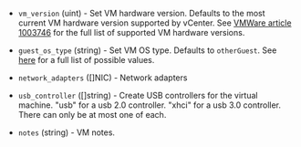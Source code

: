 <!-- Code generated from the comments of the CreateConfig struct in builder/vsphere/iso/step_create.go; DO NOT EDIT MANUALLY -->

- `vm_version` (uint) - Set VM hardware version. Defaults to the most current VM hardware
  version supported by vCenter. See
  [VMWare article 1003746](https://kb.vmware.com/s/article/1003746) for
  the full list of supported VM hardware versions.

- `guest_os_type` (string) - Set VM OS type. Defaults to `otherGuest`. See [
  here](https://code.vmware.com/apis/358/vsphere/doc/vim.vm.GuestOsDescriptor.GuestOsIdentifier.html)
  for a full list of possible values.

- `network_adapters` ([]NIC) - Network adapters

- `usb_controller` ([]string) - Create USB controllers for the virtual machine. "usb" for a usb 2.0 controller. "xhci" for a usb 3.0 controller. There can only be at most one of each.

- `notes` (string) - VM notes.
